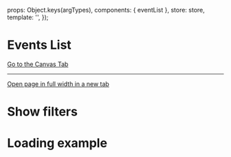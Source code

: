 
<Meta of={EventsListStories} />

  props: Object.keys(argTypes),
  components: { eventList },
  store: store,
  template: '<eventList :noResults="noResults" :isLoading="isLoading" :filtersAreOpen="filtersAreOpen" :displayType="displayType" />',
});

# Events List

<a href="?path=/story/pages-events-list--with-results">Go to the Canvas Tab</a>

***

<a href="?id=pages-events-list--with-results&args=&viewMode=story" target="_blank">Open page in full width in a new tab</a>

<Canvas>
  <Story of={EventsListStories.WithResults} />
</Canvas>

# Show filters

<Canvas>
  <Story of={EventsListStories.WithoutResults} />
</Canvas>

# Loading example

<Canvas>
  <Story of={EventsListStories.WhenLoading} />
</Canvas>
